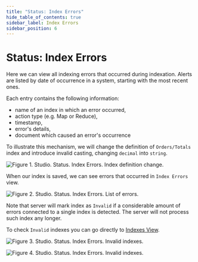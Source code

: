 ```yaml
---
title: "Status: Index Errors"
hide_table_of_contents: true
sidebar_label: Index Errors
sidebar_position: 6
---
```



# Status: Index Errors

Here we can view all indexing errors that occurred during indexation. Alerts are listed by date of occurrence in a system, starting with the most recent ones.

Each entry contains the following information:

- name of an index in which an error occurred,
- action type (e.g. Map or Reduce),
- timestamp,
- error's details,
- document which caused an error's occurrence

To illustrate this mechanism, we will change the definition of `Orders/Totals` index and introduce invalid casting, changing `decimal` into `string`.

![Figure 1. Studio. Status. Index Errors. Index definition change.](./assets/status-index_errors-1.png)

When our index is saved, we can see errors that occurred in `Index Errors` view.

![Figure 2. Studio. Status. Index Errors. List of errors.](./assets/status-index_errors-2.png)

<Admonition type="note" title="Invalid indexes" id="invalid-indexes" href="#invalid-indexes">

Note that server will mark index as `Invalid` if a considerable amount of errors connected to a single index is detected. The server will not process such index any longer.


To check `Invalid` indexes you can go directly to [Indexes View](../../overview/indexes/indexes-view.mdx).

![Figure 3. Studio. Status. Index Errors. Invalid indexes.](./assets/status-index_errors-3.png)

![Figure 4. Studio. Status. Index Errors. Invalid indexes.](./assets/status-index_errors-4.png)

</Admonition>

